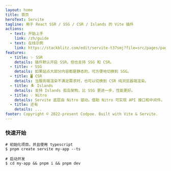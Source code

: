 ```yaml
---
layout: home
title: 首页
heroText: Servite
tagline: 用于 React SSR / SSG / CSR / Islands 的 Vite 插件
actions:
  - text: 开始上手
    link: /zh/guide
  - text: 在线示例
    link: https://stackblitz.com/edit/servite-t37smj?file=src/pages/page.tsx
features:
  - title: ✨ SSR
    details: 插件默认开启 SSR，但也支持 SSG 和 CSR。
  - title: ⚡️ SSG
    details: 如果站点大部分内容都是静态的，可方便地切换到 SSG。
  - title: 🖥 CSR
    details: 当服务端渲染不满足需求时，也可以切换到 CSR 纯浏览器端渲染。
  - title: 🏝 Islands
    details: 支持 Islands 孤岛架构，比 SSG 更进一步，性能更好。
  - title: 💡 Nitro
    details: Servite 底层由 Nitro 驱动。借助 Nitro 可实现 API 接口和中间件。
  - title: 还有
    details: ...
footer: Copyright © 2022-present Codpoe. Built with Vite & Servite.
---
```


### 快速开始

```shell
# 初始化项目，并且使用 typescript
$ pnpm create servite my-app --ts

# 启动开发
$ cd my-app && pnpm i && pnpm dev
```
